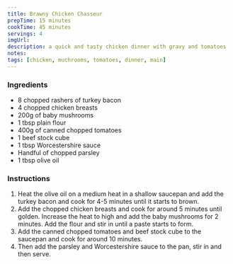 ```yaml
---
title: Brawny Chicken Chasseur
prepTime: 15 minutes
cookTime: 45 minutes
servings: 4
imgUrl:
description: a quick and tasty chicken dinner with gravy and tomatoes
notes:
tags: [chicken, muchrooms, tomatoes, dinner, main]
---
```


### Ingredients

- 8 chopped rashers of turkey bacon
- 4 chopped chicken breasts
- 200g of baby mushrooms
- 1 tbsp plain flour
- 400g of canned chopped tomatoes
- 1 beef stock cube
- 1 tbsp Worcestershire sauce
- Handful of chopped parsley
- 1 tbsp olive oil

### Instructions

1. Heat the olive oil on a medium heat in a shallow saucepan and add the turkey bacon and cook for 4-5 minutes until it starts to brown.
1. Add the chopped chicken breasts and cook for around 5 minutes until golden. Increase the heat to high and add the baby mushrooms for 2 minutes. Add the flour and stir in until a paste starts to form.
1. Add the canned chopped tomatoes and beef stock cube to the saucepan and cook for around 10 minutes.
1. Then add the parsley and Worcestershire sauce to the pan, stir in and then serve.
